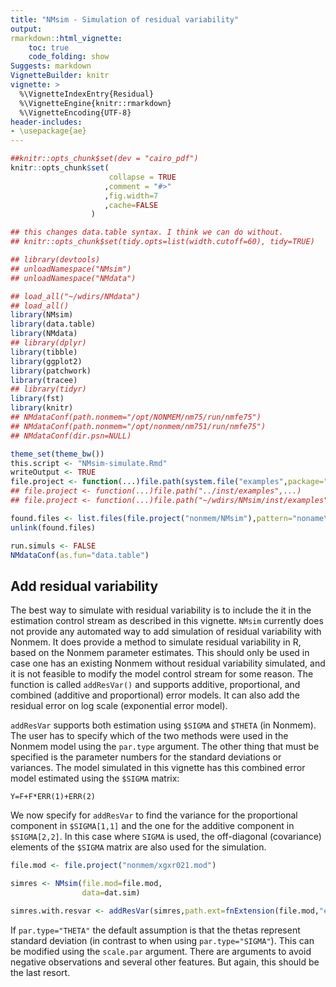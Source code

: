```yaml
---
title: "NMsim - Simulation of residual variability"
output:
rmarkdown::html_vignette:
    toc: true
    code_folding: show
Suggests: markdown
VignetteBuilder: knitr
vignette: >
  %\VignetteIndexEntry{Residual}
  %\VignetteEngine{knitr::rmarkdown}
  %\VignetteEncoding{UTF-8}
header-includes:
- \usepackage{ae}
---
```


```r
##knitr::opts_chunk$set(dev = "cairo_pdf")
knitr::opts_chunk$set(
                      collapse = TRUE
                     ,comment = "#>"
                     ,fig.width=7
                     ,cache=FALSE
                  )

## this changes data.table syntax. I think we can do without.
## knitr::opts_chunk$set(tidy.opts=list(width.cutoff=60), tidy=TRUE)
```

```r
## library(devtools)
## unloadNamespace("NMsim")
## unloadNamespace("NMdata")

## load_all("~/wdirs/NMdata")
## load_all()
library(NMsim)
library(data.table)
library(NMdata)
## library(dplyr)
library(tibble)
library(ggplot2)
library(patchwork)
library(tracee)
## library(tidyr)
library(fst)
library(knitr)
## NMdataConf(path.nonmem="/opt/NONMEM/nm75/run/nmfe75")
## NMdataConf(path.nonmem="/opt/nonmem/nm751/run/nmfe75")
## NMdataConf(dir.psn=NULL)

theme_set(theme_bw())
this.script <- "NMsim-simulate.Rmd"
writeOutput <- TRUE
file.project <- function(...)file.path(system.file("examples",package="NMsim"),...)
## file.project <- function(...)file.path("../inst/examples",...)
## file.project <- function(...)file.path("~/wdirs/NMsim/inst/examples",...)

found.files <- list.files(file.project("nonmem/NMsim"),pattern="noname\\.(lst|xml|ext|cov|cor|coi|phi|msf|msfi|msfo|tab)",full.names=TRUE)
unlink(found.files)

run.simuls <- FALSE
NMdataConf(as.fun="data.table")
```

## Add residual variability
The best way to simulate with residual variability is to include the it in the estimation control stream as described in this vignette. `NMsim` currently does not provide any automated way to add simulation of
residual variability with Nonmem. It does provide a method to
simulate residual variability in R, based on the Nonmem parameter
estimates. This should only be used in case one has an existing Nonmem without residual variability simulated, and it is not feasible to modify the model control stream for some reason. The function is called `addResVar()` and supports additive,
proportional, and combined (additive and proportional) error
models. It can also add the residual error on log scale (exponential
error model).

`addResVar` supports both estimation using `$SIGMA` and `$THETA` (in Nonmem). The user has to specify which of the two methods were used in the Nonmem model using the `par.type` argument. The other thing that must be specified is the parameter numbers for the standard deviations or variances. The model simulated in this vignette has this combined error model estimated using the `$SIGMA` matrix:

```
Y=F+F*ERR(1)+ERR(2)
```

We now specify for `addResVar` to find the variance for the proportional component in `$SIGMA[1,1]` and the one for the additive component in `$SIGMA[2,2]`. In this case where `SIGMA` is used, the off-diagonal (covariance) elements of the `$SIGMA` matrix are also used for the simulation. 

```r
file.mod <- file.project("nonmem/xgxr021.mod")

simres <- NMsim(file.mod=file.mod,
                data=dat.sim)
```


```r
simres.with.resvar <- addResVar(simres,path.ext=fnExtension(file.mod,"ext"),par.type="SIGMA",prop=1,add=2)
```

If `par.type="THETA"` the default assumption is that the thetas
represent standard deviation (in contrast to when using
`par.type="SIGMA"`). This can be modified using the `scale.par`
argument. There are arguments to avoid negative observations and
several other features. But again, this should be the last resort.
